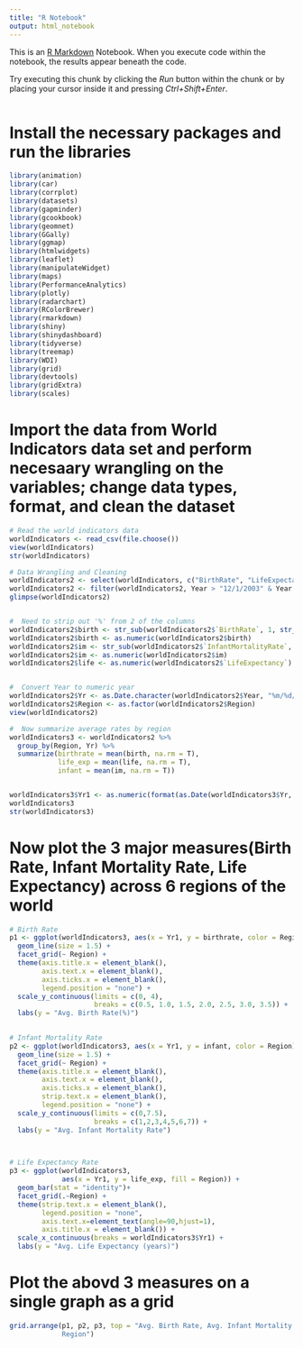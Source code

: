 ```yaml
---
title: "R Notebook"
output: html_notebook
---
```


This is an [R Markdown](http://rmarkdown.rstudio.com) Notebook. When you execute code within the notebook, the results appear beneath the code. 

Try executing this chunk by clicking the *Run* button within the chunk or by placing your cursor inside it and pressing *Ctrl+Shift+Enter*. 
```r

```

# Install the necessary packages and run the libraries

```r
library(animation)
library(car)
library(corrplot)
library(datasets)
library(gapminder)
library(gcookbook)
library(geomnet)
library(GGally)
library(ggmap)
library(htmlwidgets)
library(leaflet)
library(manipulateWidget)
library(maps)
library(PerformanceAnalytics)
library(plotly)
library(radarchart)
library(RColorBrewer)
library(rmarkdown)
library(shiny)
library(shinydashboard)
library(tidyverse)
library(treemap)
library(WDI)
library(grid)
library(devtools)
library(gridExtra)
library(scales)
```

# Import the data from World Indicators data set and perform necesaary wrangling on the variables; change data types, format, and clean the dataset

```r
# Read the world indicators data
worldIndicators <- read_csv(file.choose())
view(worldIndicators)
str(worldIndicators)

# Data Wrangling and Cleaning
worldIndicators2 <- select(worldIndicators, c("BirthRate", "LifeExpectancy", "InfantMortalityRate", "Region", "Year"))
worldIndicators2 <- filter(worldIndicators2, Year > "12/1/2003" & Year < "12/1/2011")
glimpse(worldIndicators2)


#  Need to strip out '%' from 2 of the columns
worldIndicators2$birth <- str_sub(worldIndicators2$`BirthRate`, 1, str_length(worldIndicators2$`BirthRate`)-1)
worldIndicators2$birth <- as.numeric(worldIndicators2$birth)
worldIndicators2$im <- str_sub(worldIndicators2$`InfantMortalityRate`, 1, str_length(worldIndicators2$`InfantMortalityRate`)-1)
worldIndicators2$im <- as.numeric(worldIndicators2$im)
worldIndicators2$life <- as.numeric(worldIndicators2$`LifeExpectancy`)


#  Convert Year to numeric year
worldIndicators2$Yr <- as.Date.character(worldIndicators2$Year, "%m/%d/%Y")
worldIndicators2$Region <- as.factor(worldIndicators2$Region)
view(worldIndicators2)

#  Now summarize average rates by region
worldIndicators3 <- worldIndicators2 %>%
  group_by(Region, Yr) %>%
  summarize(birthrate = mean(birth, na.rm = T),
            life_exp = mean(life, na.rm = T), 
            infant = mean(im, na.rm = T))


worldIndicators3$Yr1 <- as.numeric(format(as.Date(worldIndicators3$Yr, format("%m%d%Y%")), "%Y"))
worldIndicators3
str(worldIndicators3)
```

# Now plot the 3 major measures(Birth Rate, Infant Mortality Rate, Life Expectancy) across 6 regions of the world

```r
# Birth Rate
p1 <- ggplot(worldIndicators3, aes(x = Yr1, y = birthrate, color = Region)) + 
  geom_line(size = 1.5) + 
  facet_grid(~ Region) +
  theme(axis.title.x = element_blank(),
        axis.text.x = element_blank(),
        axis.ticks.x = element_blank(),
        legend.position = "none") +
  scale_y_continuous(limits = c(0, 4), 
                     breaks = c(0.5, 1.0, 1.5, 2.0, 2.5, 3.0, 3.5)) +
  labs(y = "Avg. Birth Rate(%)")
  

# Infant Mortality Rate
p2 <- ggplot(worldIndicators3, aes(x = Yr1, y = infant, color = Region)) + 
  geom_line(size = 1.5) + 
  facet_grid(~ Region) +
  theme(axis.title.x = element_blank(), 
        axis.text.x = element_blank(), 
        axis.ticks.x = element_blank(), 
        strip.text.x = element_blank(),
        legend.position = "none") +
  scale_y_continuous(limits = c(0,7.5), 
                     breaks = c(1,2,3,4,5,6,7)) +
  labs(y = "Avg. Infant Mortality Rate")

  

# Life Expectancy Rate
p3 <- ggplot(worldIndicators3, 
             aes(x = Yr1, y = life_exp, fill = Region)) + 
  geom_bar(stat = "identity")+
  facet_grid(.~Region) +
  theme(strip.text.x = element_blank(), 
        legend.position = "none", 
        axis.text.x=element_text(angle=90,hjust=1),
        axis.title.x = element_blank()) +
  scale_x_continuous(breaks = worldIndicators3$Yr1) +
  labs(y = "Avg. Life Expectancy (years)")
```

# Plot the abovd 3 measures on a single graph as a grid

```r
grid.arrange(p1, p2, p3, top = "Avg. Birth Rate, Avg. Infant Mortality Rate & Avg. Life Expectancy
             Region")
```

